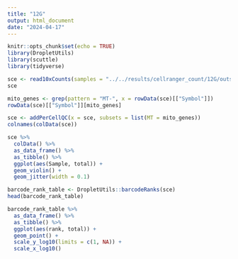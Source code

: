 ```yaml
---
title: "12G"
output: html_document
date: "2024-04-17"
---
```


```r
knitr::opts_chunk$set(echo = TRUE)
library(DropletUtils)
library(scuttle)
library(tidyverse)
```

```r
sce <- read10xCounts(samples = "../../results/cellranger_count/12G/outs/filtered_feature_bc_matrix.h5", sample.names = "12G", col.names = TRUE)
sce
```

```r
mito_genes <- grep(pattern = "MT-", x = rowData(sce)[["Symbol"]])
rowData(sce)[["Symbol"]][mito_genes]
```

```r
sce <- addPerCellQC(x = sce, subsets = list(MT = mito_genes))
colnames(colData(sce))
```

```r
sce %>% 
  colData() %>% 
  as_data_frame() %>% 
  as_tibble() %>% 
  ggplot(aes(Sample, total)) +
  geom_violin() +
  geom_jitter(width = 0.1)
```

```r
barcode_rank_table <- DropletUtils::barcodeRanks(sce)
head(barcode_rank_table)
```

```r
barcode_rank_table %>% 
  as_data_frame() %>% 
  as_tibble() %>% 
  ggplot(aes(rank, total)) +
  geom_point() +
  scale_y_log10(limits = c(1, NA)) +
  scale_x_log10()
```

